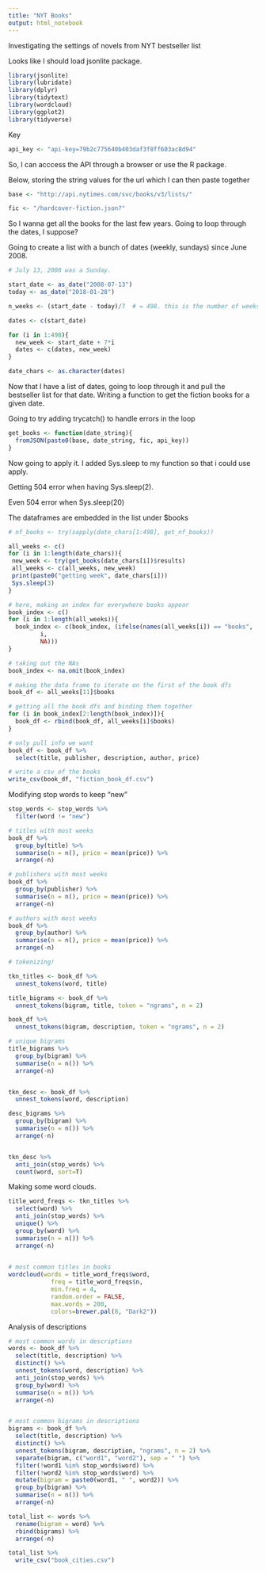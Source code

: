 ```yaml
---
title: "NYT Books"
output: html_notebook
---
```

Investigating the settings of novels from NYT bestseller list


Looks like I should load jsonlite package.
```r
library(jsonlite)
library(lubridate)
library(dplyr)
library(tidytext)
library(wordcloud)
library(ggplot2)
library(tidyverse)
```

Key
```r
api_key <- "api-key=79b2c775640b403daf3f8ff603ac8d94"

```

So, I can acccess the API through a browser or use the R package.

Below, storing the string values for the url which I can then paste together
```r
base <- "http://api.nytimes.com/svc/books/v3/lists/"

fic <- "/hardcover-fiction.json?"
```

So I wanna get all the books for the last few years. Going to loop through the dates, I suppose?

Going to create a list with a bunch of dates (weekly, sundays) since June 2008.

```r
# July 13, 2008 was a Sunday.

start_date <- as_date("2008-07-13")
today <- as_date("2018-01-28")

n_weeks <- (start_date - today)/7  # = 498. this is the number of weeks that have passed since July 13 2008. 

dates <- c(start_date)

for (i in 1:498){
  new_week <- start_date + 7*i
  dates <- c(dates, new_week)
}

date_chars <- as.character(dates)
```

Now that I have a list of dates, going to loop through it and pull the bestseller list for that date.
Writing a function to get the fiction books for a given date.

Going to try adding trycatch() to handle errors in the loop

```r
get_books <- function(date_string){
  fromJSON(paste0(base, date_string, fic, api_key))
}

```

Now going to apply it. I added Sys.sleep to my function so that i could use apply.

Getting 504 error when having Sys.sleep(2).

Even 504 error when Sys.sleep(20)

The dataframes are embedded in the list under $books
```r
# nf_books <- try(sapply(date_chars[1:498], get_nf_books))

all_weeks <- c()
for (i in 1:length(date_chars)){
 new_week <- try(get_books(date_chars[i])$results)
 all_weeks <- c(all_weeks, new_week)
 print(paste0("getting week", date_chars[i]))
 Sys.sleep(3)
}

# here, making an index for everywhere books appear
book_index <- c()
for (i in 1:length(all_weeks)){
  book_index <- c(book_index, (ifelse(names(all_weeks[i]) == "books",
         i,
         NA)))
}

# taking out the NAs
book_index <- na.omit(book_index)

# making the data frame to iterate on the first of the book dfs
book_df <- all_weeks[11]$books

# getting all the book dfs and binding them together
for (i in book_index[2:length(book_index)]){
  book_df <- rbind(book_df, all_weeks[i]$books)
}

# only pull info we want
book_df <- book_df %>% 
  select(title, publisher, description, author, price)

# write a csv of the books
write_csv(book_df, "fiction_book_df.csv")
```


Modifying stop words to keep "new"
```r
stop_words <- stop_words %>%
  filter(word != "new")
```


```r
# titles with most weeks
book_df %>% 
  group_by(title) %>% 
  summarise(n = n(), price = mean(price)) %>% 
  arrange(-n)

# publishers with most weeks
book_df %>% 
  group_by(publisher) %>% 
  summarise(n = n(), price = mean(price)) %>% 
  arrange(-n)

# authors with most weeks
book_df %>% 
  group_by(author) %>% 
  summarise(n = n(), price = mean(price)) %>% 
  arrange(-n)

# tokenizing!

tkn_titles <- book_df %>% 
  unnest_tokens(word, title)

title_bigrams <- book_df %>% 
  unnest_tokens(bigram, title, token = "ngrams", n = 2)

book_df %>% 
  unnest_tokens(bigram, description, token = "ngrams", n = 2)

# unique bigrams
title_bigrams %>% 
  group_by(bigram) %>% 
  summarise(n = n()) %>% 
  arrange(-n)


tkn_desc <- book_df %>% 
  unnest_tokens(word, description)

desc_bigrams %>% 
  group_by(bigram) %>% 
  summarise(n = n()) %>% 
  arrange(-n)


tkn_desc %>% 
  anti_join(stop_words) %>% 
  count(word, sort=T)
```

Making some word clouds.

```r
title_word_freqs <- tkn_titles %>% 
  select(word) %>% 
  anti_join(stop_words) %>% 
  unique() %>% 
  group_by(word) %>% 
  summarise(n = n()) %>% 
  arrange(-n)  

  
# most common titles in books
wordcloud(words = title_word_freqs$word,
            freq = title_word_freqs$n,
            min.freq = 4,
            random.order = FALSE,
            max.words = 200,
            colors=brewer.pal(8, "Dark2"))
```

Analysis of descriptions


```r
# most common words in descriptions
words <- book_df %>% 
  select(title, description) %>% 
  distinct() %>% 
  unnest_tokens(word, description) %>% 
  anti_join(stop_words) %>% 
  group_by(word) %>% 
  summarise(n = n()) %>% 
  arrange(-n)


# most common bigrams in descriptions
bigrams <- book_df %>% 
  select(title, description) %>% 
  distinct() %>% 
  unnest_tokens(bigram, description, "ngrams", n = 2) %>% 
  separate(bigram, c("word1", "word2"), sep = " ") %>% 
  filter(!word1 %in% stop_words$word) %>%
  filter(!word2 %in% stop_words$word) %>% 
  mutate(bigram = paste0(word1, " ", word2)) %>% 
  group_by(bigram) %>% 
  summarise(n = n()) %>% 
  arrange(-n)

total_list <- words %>% 
  rename(bigram = word) %>% 
  rbind(bigrams) %>% 
  arrange(-n)

total_list %>% 
  write_csv("book_cities.csv")
```


